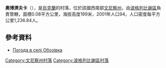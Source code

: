 {{coord|49|27|35|N|29|28|36|E|scale:30000|display=title}}

'''奧博濟夫卡'''（{{lang-uk|Обозівка}}），是[[烏克蘭|烏克蘭]]的村落，位於該國西南部[[文尼察州|文尼察州]]，由[[波格列比謝區|波格列比謝區]]負責管轄，面積0.08平方公里，海拔高度199米，2001年人口94，人口密度每平方公里1,236.84人。

==參考資料==
* [http://weather.in.ua/ua/vinnickaja/18405 Погода в селі Обозівка] {{Wayback|url=http://weather.in.ua/ua/vinnickaja/18405 |date=20111220091757 }}

[[Category:文尼察州村落|Category:文尼察州村落]]
[[Category:波格列比謝區村落|Category:波格列比謝區村落]]


{{Vinnytsia-geo-stub}}